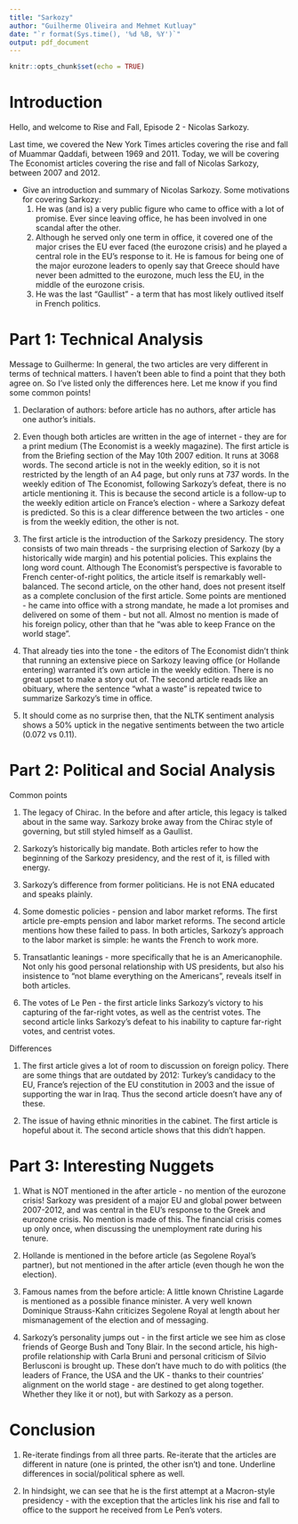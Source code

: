 ```yaml
---
title: "Sarkozy"
author: "Guilherme Oliveira and Mehmet Kutluay"
date: "`r format(Sys.time(), '%d %B, %Y')`"
output: pdf_document
---
```


```r
knitr::opts_chunk$set(echo = TRUE)
```

# Introduction

Hello, and welcome to Rise and Fall, Episode 2 - Nicolas Sarkozy.

Last time, we covered the New York Times articles covering the rise and fall of Muammar Qaddafi, between 1969 and 2011. Today, we will be covering The Economist articles covering the rise and fall of Nicolas Sarkozy, between 2007 and 2012.

- Give an introduction and summary of Nicolas Sarkozy. Some motivations for covering Sarkozy:
  1. He was (and is) a very public figure who came to office with a lot of promise. Ever since leaving office, he has been involved in one scandal after the other.
  2. Although he served only one term in office, it covered one of the major crises the EU ever faced (the eurozone crisis) and he played a central role in the EU's response to it. He is famous for being one of the major eurozone leaders to openly say that Greece should have never been admitted to the eurozone, much less the EU, in the middle of the eurozone crisis.
  3. He was the last "Gaullist" - a term that has most likely outlived itself in French politics.


# Part 1: Technical Analysis

Message to Guilherme: In general, the two articles are very different in terms of technical matters. I haven't been able to find a point that they both agree on. So I've listed only the differences here. Let me know if you find some common points!

1. Declaration of authors: before article has no authors, after article has one author's initials.

2. Even though both articles are written in the age of internet - they are for a print medium (The Economist is a weekly magazine). The first article is from the Briefing section of the May 10th 2007 edition. It runs at 3068 words. The second article is not in the weekly edition, so it is not restricted by the length of an A4 page, but only runs at 737 words. In the weekly edition of The Economist, following Sarkozy's defeat, there is no article mentioning it. This is because the second article is a follow-up to the weekly edition article on France's election - where a Sarkozy defeat is predicted. So this is a clear difference between the two articles - one is from the weekly edition, the other is not.

3. The first article is the introduction of the Sarkozy presidency. The story consists of two main threads - the surprising election of Sarkozy (by a historically wide margin) and his potential policies. This explains the long word count. Although The Economist's perspective is favorable to French center-of-right politics, the article itself is remarkably well-balanced. The second article, on the other hand, does not present itself as a complete conclusion of the first article. Some points are mentioned - he came into office with a strong mandate, he made a lot promises and delivered on some of them - but not all. Almost no mention is made of his foreign policy, other than that he "was able to keep France on the world stage".  

4. That already ties into the tone - the editors of The Economist didn't think that running an extensive piece on Sarkozy leaving office (or Hollande entering) warranted it's own article in the weekly edition. There is no great upset to make a story out of. The second article reads like an obituary, where the sentence "what a waste" is repeated twice to summarize Sarkozy's time in office. 

5. It should come as no surprise then, that the NLTK sentiment analysis shows a 50% uptick in the negative sentiments between the two article (0.072 vs 0.11). 


# Part 2: Political and Social Analysis

Common points

1. The legacy of Chirac. In the before and after article, this legacy is talked about in the same way. Sarkozy broke away from the Chirac style of governing, but still styled himself as a Gaullist. 

2. Sarkozy's historically big mandate. Both articles refer to how the beginning of the Sarkozy presidency, and the rest of it, is filled with energy.

3. Sarkozy's difference from former politicians. He is not ENA educated and speaks plainly.

4. Some domestic policies - pension and labor market reforms. The first article pre-empts pension and labor market reforms. The second article mentions how these failed to pass. In both articles, Sarkozy's approach to the labor market is simple: he wants the French to work more. 

5. Transatlantic leanings - more specifically that he is an Americanophile. Not only his good personal relationship with US presidents, but also his insistence to "not blame everything on the Americans", reveals itself in both articles.

6. The votes of Le Pen - the first article links Sarkozy's victory to his capturing of the far-right votes, as well as the centrist votes. The second article links Sarkozy's defeat to his inability to capture far-right votes, and centrist votes.

Differences

1. The first article gives a lot of room to discussion on foreign policy. There are some things that are outdated by 2012: Turkey's candidacy to the EU, France's rejection of the EU constitution in 2003 and the issue of supporting the war in Iraq. Thus the second article doesn't have any of these. 

2. The issue of having ethnic minorities in the cabinet. The first article is hopeful about it. The second article shows that this didn't happen.

# Part 3: Interesting Nuggets

1. What is NOT mentioned in the after article - no mention of the eurozone crisis! Sarkozy was president of a major EU and global power between 2007-2012, and was central in the EU's response to the Greek and eurozone crisis. No mention is made of this. The financial crisis comes up only once, when discussing the unemployment rate during his tenure.

2. Hollande is mentioned in the before article (as Segolene Royal's partner), but not mentioned in the after article (even though he won the election). 

  3. Famous names from the before article: A little known Christine Lagarde is mentioned as a possible finance minister. A very well known Dominique Strauss-Kahn criticizes Segolene Royal at length about her mismanagement of the election and of messaging.

4. Sarkozy's personality jumps out - in the first article we see him as close friends of George Bush and Tony Blair. In the second article, his high-profile relationship with Carla Bruni and personal criticism of Silvio Berlusconi is brought up. These don't have much to do with politics (the leaders of France, the USA and the UK - thanks to their countries' alignment on the world stage - are destined to get along together. Whether they like it or not), but with Sarkozy as a person. 

# Conclusion

1. Re-iterate findings from all three parts. Re-iterate that the articles are different in nature (one is printed, the other isn't) and tone. Underline differences in social/political sphere as well.

2. In hindsight, we can see that he is the first attempt at a Macron-style presidency - with the exception that the articles link his rise and fall to office to the support he received from Le Pen's voters. 
